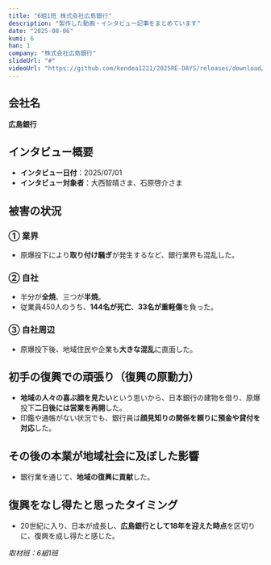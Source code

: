 ```yaml
---
title: "6組1班 株式会社広島銀行"
description: "製作した動画・インタビュー記事をまとめています"
date: "2025-08-06"
kumi: 6
han: 1
company: "株式会社広島銀行"
slideUrl: "#"
videoUrl: "https://github.com/kendea1221/2025RE-DAYS/releases/download/videos/61.mp4"
---
```

## 会社名
**広島銀行**

## インタビュー概要
- **インタビュー日付**：2025/07/01  
- **インタビュー対象者**：大西智晴さま、石原啓介さま  

## 被害の状況

### ① 業界
- 原爆投下により**取り付け騒ぎ**が発生するなど、銀行業界も混乱した。  

### ② 自社
- 半分が**全焼**、三つが**半焼**。  
- 従業員450人のうち、**144名が死亡**、**33名が重軽傷**を負った。  

### ③ 自社周辺
- 原爆投下後、地域住民や企業も**大きな混乱**に直面した。  

## 初手の復興での頑張り（復興の原動力）
- **地域の人々の喜ぶ顔を見たい**という思いから、日本銀行の建物を借り、原爆投下**二日後には営業を再開**した。  
- 印鑑や通帳がない状況でも、銀行員は**顔見知りの関係を頼りに預金や貸付を対応**した。  

## その後の本業が地域社会に及ぼした影響
- 銀行業を通じて、**地域の復興に貢献**した。  

## 復興をなし得たと思ったタイミング
- 20世紀に入り、日本が成長し、**広島銀行として18年を迎えた時点**を区切りに、復興を成し得たと感じた。  

*取材班：6組1班*